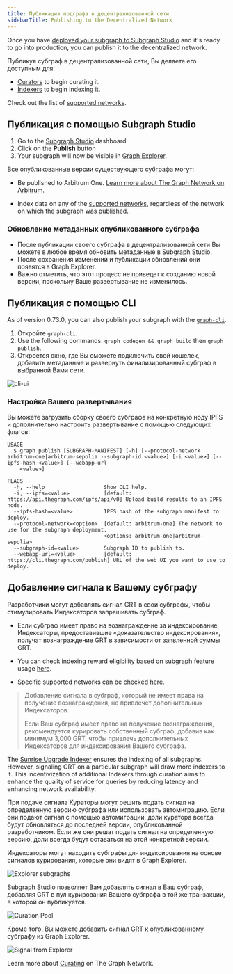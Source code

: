 ```yaml
---
title: Публикация подграфа в децентрализованной сети
sidebarTitle: Publishing to the Decentralized Network
---
```


Once you have [deployed your subgraph to Subgraph Studio](/deploying/deploying-a-subgraph-to-studio/) and it's ready to go into production, you can publish it to the decentralized network.

Публикуя субграф в децентрализованной сети, Вы делаете его доступным для:

- [Curators](/resources/roles/curating/) to begin curating it.
- [Indexers](/indexing/overview/) to begin indexing it.

<VideoEmbed title="How to Publish a Subgraph to Arbitrum" youtube="satdwdbvzAQ" />

Check out the list of [supported networks](/supported-networks/).

## Публикация с помощью Subgraph Studio

1. Go to the [Subgraph Studio](https://thegraph.com/studio/) dashboard
2. Click on the **Publish** button
3. Your subgraph will now be visible in [Graph Explorer](https://thegraph.com/explorer/).

Все опубликованные версии существующего субграфа могут:

- Be published to Arbitrum One. [Learn more about The Graph Network on Arbitrum](/archived/arbitrum/arbitrum-faq/).

- Index data on any of the [supported networks](/supported-networks/), regardless of the network on which the subgraph was published.

### Обновление метаданных опубликованного субграфа

- После публикации своего субграфа в децентрализованной сети Вы можете в любое время обновить метаданные в Subgraph Studio.
- После сохранения изменений и публикации обновлений они появятся в Graph Explorer.
- Важно отметить, что этот процесс не приведет к созданию новой версии, поскольку Ваше развертывание не изменилось.

## Публикация с помощью CLI

As of version 0.73.0, you can also publish your subgraph with the [`graph-cli`](https://github.com/graphprotocol/graph-tooling/tree/main/packages/cli).

1. Откройте `graph-cli`.
2. Use the following commands: `graph codegen && graph build` then `graph publish`.
3. Откроется окно, где Вы сможете подключить свой кошелек, добавить метаданные и развернуть финализированный субграф в выбранной Вами сети.

![cli-ui](/img/cli-ui.png)

### Настройка Вашего развертывания

Вы можете загрузить сборку своего субграфа на конкретную ноду IPFS и дополнительно настроить развертывание с помощью следующих флагов:

```
USAGE
  $ graph publish [SUBGRAPH-MANIFEST] [-h] [--protocol-network arbitrum-one|arbitrum-sepolia --subgraph-id <value>] [-i <value>] [--ipfs-hash <value>] [--webapp-url
    <value>]

FLAGS
  -h, --help                   Show CLI help.
  -i, --ipfs=<value>           [default: https://api.thegraph.com/ipfs/api/v0] Upload build results to an IPFS node.
  --ipfs-hash=<value>          IPFS hash of the subgraph manifest to deploy.
  --protocol-network=<option>  [default: arbitrum-one] The network to use for the subgraph deployment.
                               <options: arbitrum-one|arbitrum-sepolia>
  --subgraph-id=<value>        Subgraph ID to publish to.
  --webapp-url=<value>         [default: https://cli.thegraph.com/publish] URL of the web UI you want to use to deploy.

```

## Добавление сигнала к Вашему субграфу

Разработчики могут добавлять сигнал GRT в свои субграфы, чтобы стимулировать Индексаторов запрашивать субграф.

- Если субграф имеет право на вознаграждение за индексирование, Индексаторы, предоставившие «доказательство индексирования», получат вознаграждение GRT в зависимости от заявленной суммы GRT.

- You can check indexing reward eligibility based on subgraph feature usage [here](https://github.com/graphprotocol/indexer/blob/main/docs/feature-support-matrix.md).

- Specific supported networks can be checked [here](/supported-networks/).

> Добавление сигнала в субграф, который не имеет права на получение вознаграждения, не привлечет дополнительных Индексаторов.
>
> Если Ваш субграф имеет право на получение вознаграждения, рекомендуется курировать собственный субграф, добавив как минимум 3,000 GRT, чтобы привлечь дополнительных Индексаторов для индексирования Вашего субграфа.

The [Sunrise Upgrade Indexer](/archived/sunrise/#what-is-the-upgrade-indexer) ensures the indexing of all subgraphs. However, signaling GRT on a particular subgraph will draw more indexers to it. This incentivization of additional Indexers through curation aims to enhance the quality of service for queries by reducing latency and enhancing network availability.

При подаче сигнала Кураторы могут решить подать сигнал на определенную версию субграфа или использовать автомиграцию. Если они подают сигнал с помощью автомиграции, доли куратора всегда будут обновляться до последней версии, опубликованной разработчиком. Если же они решат подать сигнал на определенную версию, доли всегда будут оставаться на этой конкретной версии.

Индексаторы могут находить субграфы для индексирования на основе сигналов курирования, которые они видят в Graph Explorer.

![Explorer subgraphs](/img/explorer-subgraphs.png)

Subgraph Studio позволяет Вам добавлять сигнал в Ваш субграф, добавляя GRT в пул курирования Вашего субграфа в той же транзакции, в которой он публикуется.

![Curation Pool](/img/curate-own-subgraph-tx.png)

Кроме того, Вы можете добавить сигнал GRT к опубликованному субграфу из Graph Explorer.

![Signal from Explorer](/img/signal-from-explorer.png)

Learn more about [Curating](/resources/roles/curating/) on The Graph Network.
